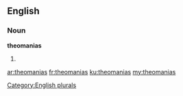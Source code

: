 ==English==

===Noun===
'''theomanias'''

# {{plural of|[[theomania]]}}

[[Category:English plurals]]

[[ar:theomanias]]
[[fr:theomanias]]
[[ku:theomanias]]
[[my:theomanias]]